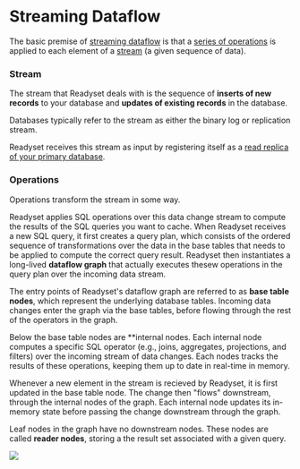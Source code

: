 # Streaming Dataflow

The basic premise of [streaming dataflow](https://en.wikipedia.org/wiki/Stream_processing) is that a [series of operations](/concepts/streaming-dataflow#operations) is applied to each element of a [stream](/concepts/streaming-dataflow#stream) (a given sequence of data).

### Stream

The stream that Readyset deals with is the sequence of **inserts of new records** to your database and **updates of existing records** in the database.

Databases typically refer to the stream as either the binary log or replication stream.

Readyset receives this stream as input by registering itself as a [read replica of your primary database](https://dev.mysql.com/doc/internals/en/replication.html).

### Operations

Operations transform the stream in some way.

Readyset applies SQL operations over this data change stream to compute the results of the SQL queries you want to cache. When Readyset receives a new SQL query, it first creates a query plan, which consists of the ordered sequence of transformations over the data in the base tables that needs to be applied to compute the correct query result. Readyset then instantiates a long-lived **dataflow graph** that actually executes thesew operations in the query plan over the incoming data stream.

The entry points of Readyset's dataflow graph are referred to as **base table nodes**, which represent the underlying database tables. Incoming data changes enter the graph via the base tables, before flowing through the rest of the operators in the graph.

Below the base table nodes are **internal nodes. Each internal node computes a specific SQL operator (e.g., joins, aggregates, projections, and filters) over the incoming stream of data changes. Each nodes tracks the results of these operations, keeping them up to date in real-time in memory.

Whenever a new element in the stream is recieved by Readyset, it is first updated in the base table node. The change then "flows" downstream, through the internal nodes of the graph. Each internal node updates its in-memory state before passing the change downstream through the graph.

Leaf nodes in the graph have no downstream nodes. These nodes are called **reader nodes**, storing a the result set associated with a given query.

![](/high-level-graph.png)